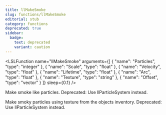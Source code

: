 ```yaml
---
title: llMakeSmoke
slug: functions/llMakeSmoke
editorial: stub
category: functions
deprecated: true
sidebar:
  badge:
    text: deprecated
    variant: caution
---
```


<LSLFunction
	name="llMakeSmoke"
	arguments={[
	{
		"name": "Particles",
		"type": "integer"
	},
	{
		"name": "Scale",
		"type": "float"
	},
	{
		"name": "Velocity",
		"type": "float"
	},
	{
		"name": "Lifetime",
		"type": "float"
	},
	{
		"name": "Arc",
		"type": "float"
	},
	{
		"name": "Texture",
		"type": "string"
	},
	{
		"name": "Offset",
		"type": "vector"
	}
]}
	sleep={0.1}
/>

Make smoke like particles. Deprecated: Use llParticleSystem instead.

Make smoky particles using texture from the objects inventory. Deprecated: Use llParticleSystem instead.

